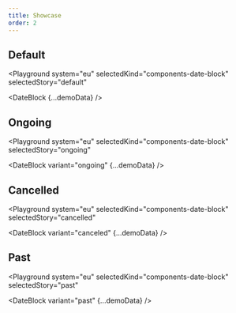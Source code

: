 ```yaml
---
title: Showcase
order: 2
---
```



## Default

<Playground
  system="eu"
  selectedKind="components-date-block"
  selectedStory="default"
>
  <DateBlock {...demoData} />
</Playground>

## Ongoing

<Playground
  system="eu"
  selectedKind="components-date-block"
  selectedStory="ongoing"
>
  <DateBlock variant="ongoing" {...demoData} />
</Playground>

## Cancelled

<Playground
  system="eu"
  selectedKind="components-date-block"
  selectedStory="cancelled"
>
  <DateBlock variant="canceled" {...demoData} />
</Playground>

## Past

<Playground
  system="eu"
  selectedKind="components-date-block"
  selectedStory="past"
>
  <DateBlock variant="past" {...demoData} />
</Playground>
